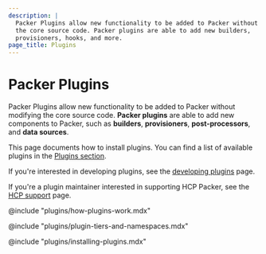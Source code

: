 ```yaml
---
description: |
  Packer Plugins allow new functionality to be added to Packer without modifying
  the core source code. Packer plugins are able to add new builders,
  provisioners, hooks, and more.
page_title: Plugins
---
```


# Packer Plugins

Packer Plugins allow new functionality to be added to Packer without modifying
the core source code. **Packer plugins** are able to add new components to
Packer, such as **builders**, **provisioners**, **post-processors**, and **data
sources**.

This page documents how to install plugins. You can find a list of available
plugins in the [Plugins section](/plugins).

If you're interested in developing plugins, see the [developing
plugins](/docs/plugins/creation#developing-plugins) page.

If you're a plugin maintainer interested in supporting HCP Packer, see the [HCP
support](/docs/plugins/hcp-support) page.

@include "plugins/how-plugins-work.mdx"

@include "plugins/plugin-tiers-and-namespaces.mdx"

@include "plugins/installing-plugins.mdx"

